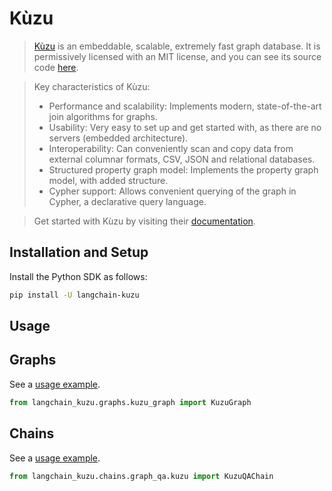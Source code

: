 # Kùzu

> [Kùzu](https://kuzudb.com/) is an embeddable, scalable, extremely fast graph database.
> It is permissively licensed with an MIT license, and you can see its source code [here](https://github.com/kuzudb/kuzu).

> Key characteristics of Kùzu:
>- Performance and scalability: Implements modern, state-of-the-art join algorithms for graphs.
>- Usability: Very easy to set up and get started with, as there are no servers (embedded architecture).
>- Interoperability: Can conveniently scan and copy data from external columnar formats, CSV, JSON and relational databases.
>- Structured property graph model: Implements the property graph model, with added structure.
>- Cypher support: Allows convenient querying of the graph in Cypher, a declarative query language.

> Get started with Kùzu by visiting their [documentation](https://docs.kuzudb.com/).


## Installation and Setup

Install the Python SDK as follows:

```bash
pip install -U langchain-kuzu
```

## Usage

## Graphs

See a [usage example](/docs/integrations/graphs/kuzu_db).

```python
from langchain_kuzu.graphs.kuzu_graph import KuzuGraph
```

## Chains

See a [usage example](/docs/integrations/graphs/kuzu_db/#creating-kuzuqachain).

```python
from langchain_kuzu.chains.graph_qa.kuzu import KuzuQAChain
```
